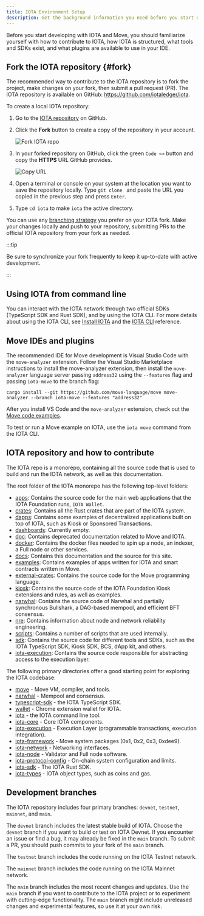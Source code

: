 ```yaml
---
title: IOTA Environment Setup
description: Get the background information you need before you start developing on IOTA. Learn the layout of the IOTA monorepository and the suggested development environment for working with Move.
---
```


Before you start developing with IOTA and Move, you should familiarize yourself with how to contribute to IOTA, how IOTA is structured, what tools and SDKs exist, and what plugins are available to use in your IDE.

## Fork the IOTA repository {#fork}

The recommended way to contribute to the IOTA repository is to fork the project, make changes on your fork, then submit a pull request (PR). The IOTA repository is available on GitHub: https://github.com/iotaledger/iota.

To create a local IOTA repository:

1. Go to the [IOTA repository](https://github.com/iotaledger/iota) on GitHub.
1. Click the **Fork** button to create a copy of the repository in your account.

    ![Fork IOTA repo](/img/developer/getting-started/iota-env/fork.png)

1. In your forked repository on GitHub, click the green `Code <>` button and copy the **HTTPS** URL GitHub provides.

    ![Copy URL](/img/developer/getting-started/iota-env/copy-URL.png)

1. Open a terminal or console on your system at the location you want to save the repository locally. Type `git clone ` and paste the URL you copied in the previous step and press `Enter`.
1. Type `cd iota` to make `iota` the active directory.

You can use any [branching strategy](https://docs.github.com/en/pull-requests/collaborating-with-pull-requests/proposing-changes-to-your-work-with-pull-requests/creating-and-deleting-branches-within-your-repository) you prefer on your IOTA fork. Make your changes locally and push to your repository, submitting PRs to the official IOTA repository from your fork as needed.

:::tip

Be sure to synchronize your fork frequently to keep it up-to-date with active development.

:::


## Using IOTA from command line

You can interact with the IOTA network through two official SDKs (TypeScript SDK and Rust SDK), and by using the IOTA CLI. For more details about using the IOTA CLI, see [Install IOTA](iota-install.mdx) and the [IOTA CLI](/references/cli.mdx) reference.

## Move IDEs and plugins

The recommended IDE for Move development is Visual Studio Code with the `move-analyzer` extension. Follow the Visual Studio Marketplace instructions to install the move-analyzer extension, then install the `move-analyzer` language server passing `address32` using the `--features` flag and passing `iota-move` to the branch flag:

```shell
cargo install --git https://github.com/move-language/move move-analyzer --branch iota-move --features "address32"
```

After you install VS Code and the `move-analyzer` extension, check out the [Move code examples](https://github.com/iotaledger/iota/tree/develop/examples/move).

To test or run a Move example on IOTA, use the `iota move` command from the IOTA CLI.

## IOTA repository and how to contribute

The IOTA repo is a monorepo, containing all the source code that is used to build and run the IOTA network, as well as this documentation.

The root folder of the IOTA monorepo has the following top-level folders:

- [apps](https://github.com/iotaledger/iota/tree/develop/apps): Contains the source code for the main web applications that the IOTA Foundation runs, `IOTA Wallet`.
- [crates](https://github.com/iotaledger/iota/tree/develop/crates): Contains all the Rust crates that are part of the IOTA system.
- [dapps](https://github.com/iotaledger/iota/tree/develop/dapps): Contains some examples of decentralized applications built on top of IOTA, such as Kiosk or Sponsored Transactions.
- [dashboards](https://github.com/iotaledger/iota/tree/develop/dashboards): Currently empty.
- [doc](https://github.com/iotaledger/iota/tree/develop/doc): Contains deprecated documentation related to Move and IOTA.
- [docker](https://github.com/iotaledger/iota/tree/develop/docker): Contains the docker files needed to spin up a node, an indexer, a Full node or other services.
- [docs](https://github.com/iotaledger/iota/tree/develop/docs): Contains this documentation and the source for this site.
- [examples](https://github.com/iotaledger/iota/tree/develop/examples): Contains examples of apps written for IOTA and smart contracts written in Move.
- [external-crates](https://github.com/iotaledger/iota/tree/develop/external-crates): Contains the source code for the Move programming language.
- [kiosk](https://github.com/iotaledger/iota/tree/develop/kiosk): Contains the source code of the IOTA Foundation Kiosk extensions and rules, as well as examples.
- [narwhal](https://github.com/iotaledger/iota/tree/develop/narwhal): Contains the source code of Narwhal and partially synchronous Bullshark, a DAG-based mempool, and efficient BFT consensus.
- [nre](https://github.com/iotaledger/iota/tree/develop/nre): Contains information about node and network reliability engineering.
- [scripts](https://github.com/iotaledger/iota/tree/develop/scripts): Contains a number of scripts that are used internally.
- [sdk](https://github.com/iotaledger/iota/tree/develop/sdk): Contains the source code for different tools and SDKs, such as the IOTA TypeScript SDK, Kiosk SDK, BCS, dApp kit, and others.
- [iota-execution](https://github.com/iotaledger/iota/tree/develop/iota-execution): Contains the source code responsible for abstracting access to the execution layer.

The following primary directories offer a good starting point for exploring the IOTA codebase:

- [move](https://github.com/iotaledger/iota/tree/develop/external-crates/move) - Move VM, compiler, and tools.
- [narwhal](https://github.com/iotaledger/iota/tree/develop/narwhal) - Mempool and consensus.
- [typescript-sdk](https://github.com/iotaledger/iota/tree/develop/sdk/typescript/) - the IOTA TypeScript SDK.
- [wallet](https://github.com/iotaledger/iota/tree/develop/apps/wallet) - Chrome extension wallet for IOTA.
- [iota](https://github.com/iotaledger/iota/tree/develop/crates/iota) - the IOTA command line tool.
- [iota-core](https://github.com/iotaledger/iota/tree/develop/crates/iota-core) - Core IOTA components.
- [iota-execution](https://github.com/iotaledger/iota/tree/develop/iota-execution) - Execution Layer (programmable transactions, execution integration).
- [iota-framework](https://github.com/iotaledger/iota/tree/develop/crates/iota-framework) - Move system packages (0x1, 0x2, 0x3, 0xdee9).
- [iota-network](https://github.com/iotaledger/iota/tree/develop/crates/iota-network) - Networking interfaces.
- [iota-node](https://github.com/iotaledger/iota/tree/develop/crates/iota-node) - Validator and Full node software.
- [iota-protocol-config](https://github.com/iotaledger/iota/tree/develop/crates/iota-protocol-config) - On-chain system configuration and limits.
- [iota-sdk](https://github.com/iotaledger/iota/tree/develop/crates/iota-sdk) - The IOTA Rust SDK.
- [iota-types](https://github.com/iotaledger/iota/tree/develop/crates/iota-types) - IOTA object types, such as coins and gas.

## Development branches

The IOTA repository includes four primary branches: `devnet`, `testnet`, `mainnet`, and `main`.

The `devnet` branch includes the latest stable build of IOTA. Choose the `devnet` branch if you want to build or test on IOTA Devnet. If you encounter an issue or find a bug, it may already be fixed in the `main` branch. To submit a PR, you should push commits to your fork of the `main` branch.

The `testnet` branch includes the code running on the IOTA Testnet network.

The `mainnet` branch includes the code running on the IOTA Mainnet network.

The `main` branch includes the most recent changes and updates. Use the `main` branch if you want to contribute to the IOTA project or to experiment with cutting-edge functionality. The `main` branch might include unreleased changes and experimental features, so use it at your own risk.
